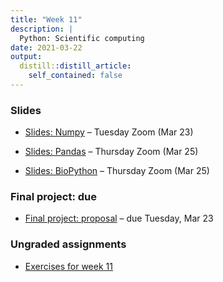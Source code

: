 ```yaml
---
title: "Week 11"
description: |
  Python: Scientific computing
date: 2021-03-22
output:
  distill::distill_article:
    self_contained: false
---
```


### Slides

- [Slides: Numpy](../week-11/slides/11-1.html) -- Tuesday Zoom (Mar 23)

- [Slides: Pandas](../week-11/slides/11-2.html) -- Thursday Zoom (Mar 25)

- [Slides: BioPython](../week-11/slides/11-3.html) -- Thursday Zoom (Mar 25)

### Final project: due

- [Final project: proposal](../../finalproject_proposal.html) -- due Tuesday, Mar 23

### Ungraded assignments

- [Exercises for week 11](../../w11_exercises.html)
